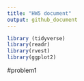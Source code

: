 ```yaml
---
title: "HW5 document"
output: github_document
---
```

```r
library (tidyverse)
library(readr)
library(rvest)
library(ggplot2)
```

#problem1 

